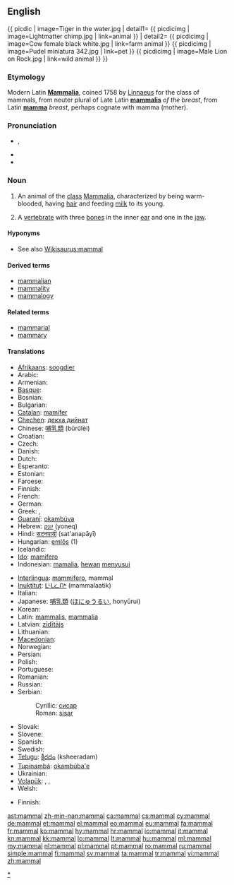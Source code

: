 {{wikipedia}}
==English==
{{ picdic
| image=Tiger in the water.jpg
| detail1=
{{ picdicimg | image=Lightmatter chimp.jpg | link=animal }}
| detail2=
{{ picdicimg | image=Cow female black white.jpg | link=farm animal }}
{{ picdicimg | image=Pudel miniatura 342.jpg | link=pet }}
{{ picdicimg | image=Male Lion on Rock.jpg | link=wild animal }}
}}

===Etymology===
Modern Latin '''[[Mammalia]]''', coined 1758 by [[w:Linnaeus|Linnaeus]] for the class of mammals, from neuter plural of Late Latin '''[[mammalis]]''' ''of the breast'', from Latin '''[[mamma]]''' ''breast'', perhaps cognate with mamma (mother).

===Pronunciation===
* {{a|GenAm}} {{IPA|/ˈmæməl/}}, {{SAMPA|/"m{m@l/}}
* {{hyphenation|mam|mal}}
* {{audio|en-us-mammal.ogg|Audio (US)}}

===Noun===
{{en-noun}}

# An animal of the [[class]] [[Mammalia]], characterized by being warm-blooded, having [[hair]] and feeding [[milk]] to its young.
# {{paleontology}} A [[vertebrate]] with three [[bone]]s in the inner [[ear]] and one in the [[jaw]].

====Hyponyms====
* See also [[Wikisaurus:mammal]]

====Derived terms====
* [[mammalian]]
* [[mammality]]
* [[mammalogy]]

====Related terms====
* [[mammarial]]
* [[mammary]]

====Translations====
{{trans-top|animal of the class Mammalia}}
* [[Afrikaans]]: [[soogdier]]
* Arabic: {{t-|ar|ثديي|alt=ثَديِيّ|tr=thadyiyy}}
* Armenian: {{t-|hy|կաթնասուն|tr=kat'nasun}}
* [[Basque]]: {{t|eu|ugaztun}}
* Bosnian: {{t-|bs|sisar|m}}
* Bulgarian: {{t+|bg|бозайник|m|tr=bozajnik}}
* [[Catalan]]: [[mamífer]]
* [[Chechen]]: [[декха дийнат]]
* Chinese: [[哺乳類]] (bǔrǔlèi)
* Croatian: {{t-|hr|sisavac|m}}
* Czech: {{t+|cs|savec|m}}
* Danish: {{t+|da|pattedyr}}
* Dutch: {{t+|nl|zoogdier|n}}
* Esperanto: {{t-|eo|mamulo|xs=Esperanto}}
* Estonian: {{t-|et|imetaja}}
* Faroese: {{t+|fo|súgdjór|xs=Faroese}}
* Finnish: {{t+|fi|nisäkäs}}
* French: {{t+|fr|mammifère|m}}
* German: {{t+|de|Säugetier|n}}
* Greek: {{t|el|θηλαστικό|n|tr=thilastikó}}, {{t+|el|μαστοφόρο|n|tr=mastofóro}}
* [[Guaraní]]: [[okambúva]]
* Hebrew: [[יונק]] (yoneq)
* Hindi: [[सटनपायी]] (sat'anapāyī)
* Hungarian: [[emlős]] (1)
* Icelandic: {{t+|is|spendýr}}
* [[Ido]]: [[mamifero]]
* Indonesian: [[mamalia]], [[hewan]] [[susu|menyusui]]
{{trans-mid}}
* [[Interlingua]]: [[mammifero]], mammal
* [[Inuktitut]]: [[ᒪᒻᒪᓛᑎᒃ]] (mammalaatik)
* Italian: {{t+|it|mammifero|m}}
* Japanese: [[哺乳類]] ([[ほにゅうるい]], honyūrui)
* Korean: {{t+|ko|포유류|tr=poyuryu|sc=Hang}}
* Latin: [[mammalis]], [[mammalia]]
* Latvian: [[zīdītājs]] {{m}}
* Lithuanian: {{t+|lt|žinduolis|m|xs=Lithuanian}}
* [[Macedonian]]: {{t-|mk|цицач|m|tr=cícač}}
* Norwegian: {{t+|no|pattedyr|n}}
* Persian: {{t-|fa|پستاندار|tr=pestandar|xs=Persian}}
* Polish: {{t+|pl|ssak|m}}
* Portuguese: {{t+|pt|mamífero|m}}
* Romanian: {{t+|ro|mamifer|n}}
* Russian: {{t+|ru|млекопитающее|n|tr=mlekopitájuščeje}}
* Serbian:
*: Cyrillic: [[сисар]] {{m}}
*: Roman: [[sisar]] {{m}}
* Slovak: {{t-|sk|cicavec|m}}
* Slovene: {{t+|sl|sesalec|m}}
* Spanish: {{t+|es|mamífero|m}}
* Swedish: {{t+|sv|däggdjur|n}}
* [[Telugu]]: [[క్షీరదం]] (ksheeradam)
* [[Tupinambá]]: [[okambúba'e]]
* Ukrainian: {{t-|uk|ссавці|tr=ssavtsi|xs=Ukrainian}}
* [[Volapük]]: {{qualifier|male or female}} {{t|vo|sügaf}}, {{qualifier|male or female}} {{t|vo|süganim}}, {{qualifier|male or female}} {{t|vo|nimaf}}
* Welsh: {{t|cy|mamal|m}}
{{trans-bottom}}

{{trans-top|paleontology: vertebrate with three bones in the inner ear and one in the jaw}}
* Finnish: {{t+|fi|nisäkäs}}
{{trans-mid}}
{{trans-bottom}}

[[Category:Mammals|*]]

[[ast:mammal]]
[[zh-min-nan:mammal]]
[[ca:mammal]]
[[cs:mammal]]
[[cy:mammal]]
[[de:mammal]]
[[et:mammal]]
[[el:mammal]]
[[eo:mammal]]
[[eu:mammal]]
[[fa:mammal]]
[[fr:mammal]]
[[ko:mammal]]
[[hy:mammal]]
[[hr:mammal]]
[[io:mammal]]
[[it:mammal]]
[[kn:mammal]]
[[kk:mammal]]
[[lo:mammal]]
[[lt:mammal]]
[[hu:mammal]]
[[ml:mammal]]
[[my:mammal]]
[[nl:mammal]]
[[pl:mammal]]
[[pt:mammal]]
[[ro:mammal]]
[[ru:mammal]]
[[simple:mammal]]
[[fi:mammal]]
[[sv:mammal]]
[[ta:mammal]]
[[tr:mammal]]
[[vi:mammal]]
[[zh:mammal]]
